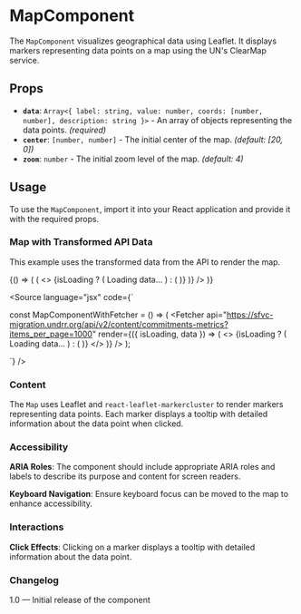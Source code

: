 
<Meta of={MapStories} />

# MapComponent

The `MapComponent` visualizes geographical data using Leaflet. It displays markers representing data points on a map using the UN's ClearMap service.

## Props

* **`data`**: `Array<{ label: string, value: number, coords: [number, number], description: string }>` - An array of objects representing the data points. *(required)*
* **`center`**: `[number, number]` - The initial center of the map. *(default: \[20, 0])*
* **`zoom`**: `number` - The initial zoom level of the map. *(default: 4)*

## Usage

To use the `MapComponent`, import it into your React application and provide it with the required props.

### Map with Transformed API Data

This example uses the transformed data from the API to render the map.

<Canvas>
  <Story name="MapComponent with Fetcher">
    {() => (
      <Fetcher
        api="https://sfvc-migration.undrr.org/api/v2/content/commitments-metrics?items_per_page=1000"
        render={({ isLoading, data }) => (
          <>
            {isLoading ? (
              <span>Loading data...</span>
            ) : (
              <MapComponent
                data={transformData(data)}
                width={1000}
                center={[20,30]}
              />
            )}
          </>
        )}
      />
    )}
  </Story>
</Canvas>

<Source
  language="jsx"
  code={`

const MapComponentWithFetcher = () => (
  <Fetcher
    api="https://sfvc-migration.undrr.org/api/v2/content/commitments-metrics?items_per_page=1000"
    render={({ isLoading, data }) => (
      <>
        {isLoading ? (
          <span>Loading data...</span>
        ) : (
          <MapComponent
            data={transformData(data)}
          />
        )}
      </>
    )}
  />
);

`}
/>

### Content

The `Map` uses Leaflet and `react-leaflet-markercluster` to render markers representing data points. Each marker displays a tooltip with detailed information about the data point when clicked.

### Accessibility

**ARIA Roles**: The component should include appropriate ARIA roles and labels to describe its purpose and content for screen readers.

**Keyboard Navigation**: Ensure keyboard focus can be moved to the map to enhance accessibility.

### Interactions

**Click Effects**: Clicking on a marker displays a tooltip with detailed information about the data point.

### Changelog

1.0 — Initial release of the component
